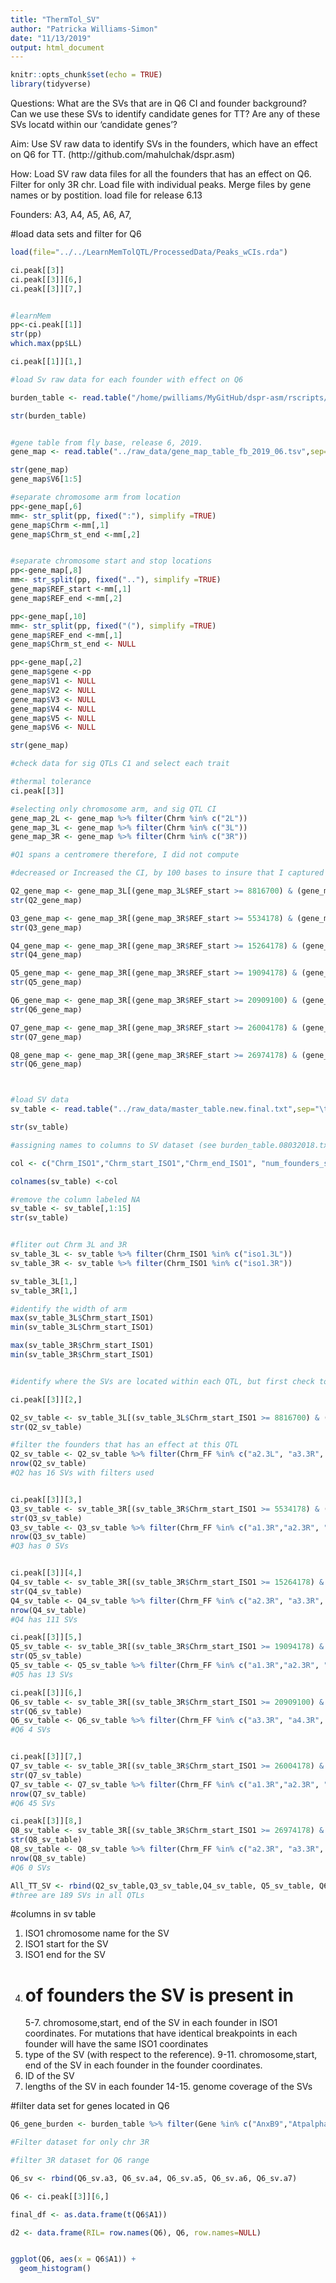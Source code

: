 ```yaml
---
title: "ThermTol_SV"
author: "Patricka Williams-Simon"
date: "11/13/2019"
output: html_document
---
```


```r
knitr::opts_chunk$set(echo = TRUE)
library(tidyverse)

```

Questions: What are the SVs that are in Q6 CI and founder background?
            Can we use these SVs to identify candidate genes for TT?
            Are any of these SVs locatd within our 'candidate genes'?
            
Aim: Use SV raw data to identify SVs in the founders, which have an effect on Q6 for TT. (http://github.com/mahulchak/dspr.asm)

How: Load SV raw data files for all the founders that has an effect on Q6.
      Filter for only 3R chr.
      Load file with individual peaks.
      Merge files by gene names or by postition. 
      load file for release 6.13
      
Founders: A3, A4, A5, A6, A7, 

#load data sets and filter for Q6
```r

load(file="../../LearnMemTolQTL/ProcessedData/Peaks_wCIs.rda")

ci.peak[[3]]
ci.peak[[3]][6,]
ci.peak[[3]][7,]


#learnMem
pp<-ci.peak[[1]]
str(pp)
which.max(pp$LL)

ci.peak[[1]][1,]

#load Sv raw data for each founder with effect on Q6 

burden_table <- read.table("/home/pwilliams/MyGitHub/dspr-asm/rscripts/Burden/burden_table.08032018.txt",sep="\t", header=TRUE, stringsAsFactors = FALSE)

str(burden_table)


#gene table from fly base, release 6, 2019.
gene_map <- read.table("../raw_data/gene_map_table_fb_2019_06.tsv",sep="\t", header=FALSE, stringsAsFactors = FALSE)

str(gene_map)
gene_map$V6[1:5] 

#separate chromosome arm from location
pp<-gene_map[,6]
mm<- str_split(pp, fixed(":"), simplify =TRUE)
gene_map$Chrm <-mm[,1]
gene_map$Chrm_st_end <-mm[,2]


#separate chromosome start and stop locations
pp<-gene_map[,8]
mm<- str_split(pp, fixed(".."), simplify =TRUE)
gene_map$REF_start <-mm[,1]
gene_map$REF_end <-mm[,2]

pp<-gene_map[,10]
mm<- str_split(pp, fixed("("), simplify =TRUE)
gene_map$REF_end <-mm[,1]
gene_map$Chrm_st_end <- NULL

pp<-gene_map[,2]
gene_map$gene <-pp
gene_map$V1 <- NULL
gene_map$V2 <- NULL
gene_map$V3 <- NULL
gene_map$V4 <- NULL
gene_map$V5 <- NULL
gene_map$V6 <- NULL

str(gene_map)

#check data for sig QTLs C1 and select each trait

#thermal tolerance
ci.peak[[3]]

#selecting only chromosome arm, and sig QTL CI
gene_map_2L <- gene_map %>% filter(Chrm %in% c("2L"))
gene_map_3L <- gene_map %>% filter(Chrm %in% c("3L"))
gene_map_3R <- gene_map %>% filter(Chrm %in% c("3R"))

#Q1 spans a centromere therefore, I did not compute

#decreased or Increased the CI, by 100 bases to insure that I captured all the genes. some of the genes were seating on the Ci line.

Q2_gene_map <- gene_map_3L[(gene_map_3L$REF_start >= 8816700) & (gene_map_3L$REF_end <= 9417000),]
str(Q2_gene_map)

Q3_gene_map <- gene_map_3R[(gene_map_3R$REF_start >= 5534178) & (gene_map_3R$REF_end <= 8284378),]
str(Q3_gene_map)

Q4_gene_map <- gene_map_3R[(gene_map_3R$REF_start >= 15264178) & (gene_map_3R$REF_end <= 17374378),]
str(Q4_gene_map)

Q5_gene_map <- gene_map_3R[(gene_map_3R$REF_start >= 19094178) & (gene_map_3R$REF_end <= 19344378),]
str(Q5_gene_map)

Q6_gene_map <- gene_map_3R[(gene_map_3R$REF_start >= 20909100) & (gene_map_3R$REF_end <= 21088800),]
str(Q6_gene_map)

Q7_gene_map <- gene_map_3R[(gene_map_3R$REF_start >= 26004178) & (gene_map_3R$REF_end <= 26634378),]
str(Q7_gene_map)

Q8_gene_map <- gene_map_3R[(gene_map_3R$REF_start >= 26974178) & (gene_map_3R$REF_end <= 21088800),]
str(Q6_gene_map)



#load SV data 
sv_table <- read.table("../raw_data/master_table.new.final.txt",sep="\t", header=FALSE, stringsAsFactors = FALSE)

str(sv_table)

#assigning names to columns to SV dataset (see burden_table.08032018.txt above ), please see below for more details

col <- c("Chrm_ISO1","Chrm_start_ISO1","Chrm_end_ISO1", "num_founders_sv","Chrm_FI","Chrm_start_FI","Chrm_end_FI","sv_type","Chrm_FF","Chrm_start_FF","Chrm_end_FF","sv_id","sv_length_F","sv_coverage1","sv_coverage2")

colnames(sv_table) <-col

#remove the column labeled NA
sv_table <- sv_table[,1:15]
str(sv_table)


#fliter out Chrm 3L and 3R
sv_table_3L <- sv_table %>% filter(Chrm_ISO1 %in% c("iso1.3L"))
sv_table_3R <- sv_table %>% filter(Chrm_ISO1 %in% c("iso1.3R"))

sv_table_3L[1,]
sv_table_3R[1,]

#identify the width of arm
max(sv_table_3L$Chrm_start_ISO1)
min(sv_table_3L$Chrm_start_ISO1)

max(sv_table_3R$Chrm_start_ISO1)
min(sv_table_3R$Chrm_start_ISO1)


#identify where the SVs are located within each QTL, but first check to see which founder that has an effect at each QTL 

ci.peak[[3]][2,]

Q2_sv_table <- sv_table_3L[(sv_table_3L$Chrm_start_ISO1 >= 8816700) & (sv_table_3L$Chrm_end_ISO1 <= 9417000),]
str(Q2_sv_table)

#filter the founders that has an effect at this QTL
Q2_sv_table <- Q2_sv_table %>% filter(Chrm_FF %in% c("a2.3L", "a3.3R", "a4.3L", "a5.3L", "a6.3R", "a8.3L"))
nrow(Q2_sv_table)
#Q2 has 16 SVs with filters used 


ci.peak[[3]][3,]
Q3_sv_table <- sv_table_3R[(sv_table_3R$Chrm_start_ISO1 >= 5534178) & (sv_table_3R$Chrm_end_ISO1 <= 8284378),]
str(Q3_sv_table)
Q3_sv_table <- Q3_sv_table %>% filter(Chrm_FF %in% c("a1.3R","a2.3R", "a3.3R", "a4.3R", "a6.3R", "a7.3R", "a8.3R"))
nrow(Q3_sv_table)
#Q3 has 0 SVs


ci.peak[[3]][4,]
Q4_sv_table <- sv_table_3R[(sv_table_3R$Chrm_start_ISO1 >= 15264178) & (sv_table_3R$Chrm_end_ISO1 <= 17374378),]
str(Q4_sv_table)
Q4_sv_table <- Q4_sv_table %>% filter(Chrm_FF %in% c("a2.3R", "a3.3R", "a4.3R", "a5.3R", "a6.3R", "a7.3R", "a8.3R"))
nrow(Q4_sv_table)
#Q4 has 111 SVs

ci.peak[[3]][5,]
Q5_sv_table <- sv_table_3R[(sv_table_3R$Chrm_start_ISO1 >= 19094178) & (sv_table_3R$Chrm_end_ISO1 <= 19344378),]
str(Q5_sv_table)
Q5_sv_table <- Q5_sv_table %>% filter(Chrm_FF %in% c("a1.3R","a2.3R", "a3.3R", "a4.3R", "a5.3R", "a6.3R", "a7.3R", "a8.3R"))
#Q5 has 13 SVs

ci.peak[[3]][6,]
Q6_sv_table <- sv_table_3R[(sv_table_3R$Chrm_start_ISO1 >= 20909100) & (sv_table_3R$Chrm_end_ISO1 <= 21088800),]
str(Q6_sv_table)
Q6_sv_table <- Q6_sv_table %>% filter(Chrm_FF %in% c("a3.3R", "a4.3R", "a5.3R", "a6.3R", "a7.3R"))
#Q6 4 SVs 


ci.peak[[3]][7,]
Q7_sv_table <- sv_table_3R[(sv_table_3R$Chrm_start_ISO1 >= 26004178) & (sv_table_3R$Chrm_end_ISO1 <= 26634378),]
str(Q7_sv_table)
Q7_sv_table <- Q7_sv_table %>% filter(Chrm_FF %in% c("a1.3R","a2.3R", "a3.3R", "a4.3R", "a5.3R","a6.3R", "a7.3R", "a8.3R"))
nrow(Q7_sv_table)
#Q6 45 SVs 

ci.peak[[3]][8,]
Q8_sv_table <- sv_table_3R[(sv_table_3R$Chrm_start_ISO1 >= 26974178) & (sv_table_3R$Chrm_end_ISO1 <= 21088800),]
str(Q8_sv_table)
Q8_sv_table <- Q8_sv_table %>% filter(Chrm_FF %in% c("a2.3R", "a3.3R", "a4.3R", "a5.3R", "a6.3R", "a7.3R"))
nrow(Q8_sv_table)
#Q6 0 SVs 

All_TT_SV <- rbind(Q2_sv_table,Q3_sv_table,Q4_sv_table, Q5_sv_table, Q6_sv_table, Q7_sv_table, Q8_sv_table)
#three are 189 SVs in all QTLs

```
#columns in sv table

1. ISO1 chromosome name for the SV
2. ISO1 start for the SV
3. ISO1 end for the SV
4. # of founders the SV is present in
5-7. chromosome,start, end of the SV in each founder in ISO1 coordinates. For mutations that have identical breakpoints in each founder will have the same ISO1 coordinates
8. type of the SV (with respect to the reference).
9-11. chromosome,start, end of the SV in each founder in the  founder coordinates.
12. ID of the SV
13. lengths of the SV in each founder
14-15. genome coverage of the SVs


#filter data set for genes located in Q6
```r

Q6_gene_burden <- burden_table %>% filter(Gene %in% c("AnxB9","Atpalpha","Mvl","Dhc93AB","Cortactin",    "CG7079","RhoGAP93B","CG31207","r-l","Calx","dmrt93B", "RhoGAP93B", "CG17279", "CG12278", "HHEX","CG31189","Rlip","Alp5","lncRNA:CR44178","CG43446","CG5697","CG31191","CG31189","CG17278"))

#Filter dataset for only chr 3R

#filter 3R dataset for Q6 range

Q6_sv <- rbind(Q6_sv.a3, Q6_sv.a4, Q6_sv.a5, Q6_sv.a6, Q6_sv.a7)

Q6 <- ci.peak[[3]][6,]

final_df <- as.data.frame(t(Q6$A1))

d2 <- data.frame(RIL= row.names(Q6), Q6, row.names=NULL) 


ggplot(Q6, aes(x = Q6$A1)) +
  geom_histogram()


```



